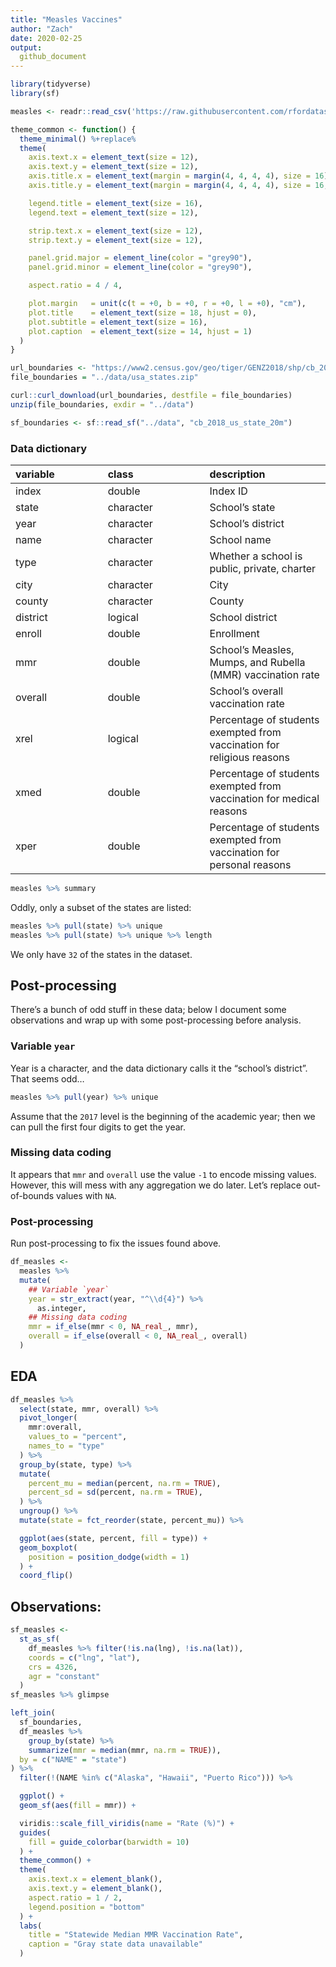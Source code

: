 ```yaml
---
title: "Measles Vaccines"
author: "Zach"
date: 2020-02-25
output:
  github_document
---
```


```r
library(tidyverse)
library(sf)

measles <- readr::read_csv('https://raw.githubusercontent.com/rfordatascience/tidytuesday/master/data/2020/2020-02-25/measles.csv')

theme_common <- function() {
  theme_minimal() %+replace%
  theme(
    axis.text.x = element_text(size = 12),
    axis.text.y = element_text(size = 12),
    axis.title.x = element_text(margin = margin(4, 4, 4, 4), size = 16),
    axis.title.y = element_text(margin = margin(4, 4, 4, 4), size = 16, angle = 90),

    legend.title = element_text(size = 16),
    legend.text = element_text(size = 12),

    strip.text.x = element_text(size = 12),
    strip.text.y = element_text(size = 12),

    panel.grid.major = element_line(color = "grey90"),
    panel.grid.minor = element_line(color = "grey90"),

    aspect.ratio = 4 / 4,

    plot.margin   = unit(c(t = +0, b = +0, r = +0, l = +0), "cm"),
    plot.title    = element_text(size = 18, hjust = 0),
    plot.subtitle = element_text(size = 16),
    plot.caption  = element_text(size = 14, hjust = 1)
  )
}
```

```r
url_boundaries <- "https://www2.census.gov/geo/tiger/GENZ2018/shp/cb_2018_us_state_20m.zip"
file_boundaries = "../data/usa_states.zip"

curl::curl_download(url_boundaries, destfile = file_boundaries)
unzip(file_boundaries, exdir = "../data")

sf_boundaries <- sf::read_sf("../data", "cb_2018_us_state_20m")
```

### Data dictionary

|variable |class     |description |
|:--------|:---------|:-----------|
|index    |double    | Index ID |
|state    |character | School's state |
|year     |character | School's district|
|name     |character | School name|
|type     |character | Whether a school is public, private, charter |
|city     |character | City |
|county   |character | County |
|district |logical   | School district |
|enroll   |double    | Enrollment |
|mmr      |double    | School's Measles, Mumps, and Rubella (MMR) vaccination rate |
|overall  |double    | School's overall vaccination rate|
|xrel     |logical   | Percentage of students exempted from vaccination for religious reasons |
|xmed     |double    | Percentage of students exempted from vaccination for medical reasons |
|xper     |double    | Percentage of students exempted from vaccination for personal reasons |

```r
measles %>% summary
```

Oddly, only a subset of the states are listed:

```r
measles %>% pull(state) %>% unique
measles %>% pull(state) %>% unique %>% length
```

We only have `32` of the states in the dataset.

## Post-processing
<!-- -------------------------------------------------- -->

There's a bunch of odd stuff in these data; below I document some observations
and wrap up with some post-processing before analysis.

### Variable `year`

Year is a character, and the data dictionary calls it the "school's district".
That seems odd...

```r
measles %>% pull(year) %>% unique
```

Assume that the `2017` level is the beginning of the academic year; then we can
pull the first four digits to get the year.

### Missing data coding

It appears that `mmr` and `overall` use the value `-1` to encode missing values.
However, this will mess with any aggregation we do later. Let's replace
out-of-bounds values with `NA`.

### Post-processing

Run post-processing to fix the issues found above.

```r
df_measles <-
  measles %>%
  mutate(
    ## Variable `year`
    year = str_extract(year, "^\\d{4}") %>%
      as.integer,
    ## Missing data coding
    mmr = if_else(mmr < 0, NA_real_, mmr),
    overall = if_else(overall < 0, NA_real_, overall)
  )
```

## EDA
<!-- -------------------------------------------------- -->

```r
df_measles %>%
  select(state, mmr, overall) %>%
  pivot_longer(
    mmr:overall,
    values_to = "percent",
    names_to = "type"
  ) %>%
  group_by(state, type) %>%
  mutate(
    percent_mu = median(percent, na.rm = TRUE),
    percent_sd = sd(percent, na.rm = TRUE),
  ) %>%
  ungroup() %>%
  mutate(state = fct_reorder(state, percent_mu)) %>%

  ggplot(aes(state, percent, fill = type)) +
  geom_boxplot(
    position = position_dodge(width = 1)
  ) +
  coord_flip()
```

Observations:
-

```r
sf_measles <-
  st_as_sf(
    df_measles %>% filter(!is.na(lng), !is.na(lat)),
    coords = c("lng", "lat"),
    crs = 4326,
    agr = "constant"
  )
sf_measles %>% glimpse
```

```r
left_join(
  sf_boundaries,
  df_measles %>%
    group_by(state) %>%
    summarize(mmr = median(mmr, na.rm = TRUE)),
  by = c("NAME" = "state")
) %>%
  filter(!(NAME %in% c("Alaska", "Hawaii", "Puerto Rico"))) %>%

  ggplot() +
  geom_sf(aes(fill = mmr)) +

  viridis::scale_fill_viridis(name = "Rate (%)") +
  guides(
    fill = guide_colorbar(barwidth = 10)
  ) +
  theme_common() +
  theme(
    axis.text.x = element_blank(),
    axis.text.y = element_blank(),
    aspect.ratio = 1 / 2,
    legend.position = "bottom"
  ) +
  labs(
    title = "Statewide Median MMR Vaccination Rate",
    caption = "Gray state data unavailable"
  )
```
